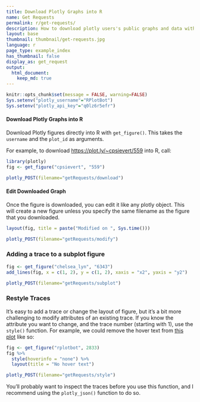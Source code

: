 ```yaml
---
title: Download Plotly Graphs into R
name: Get Requests
permalink: r/get-requests/
description: How to download plotly users's public graphs and data with R.
layout: base
thumbnail: thumbnail/get-requests.jpg
language: r
page_type: example_index
has_thumbnail: false
display_as: get_request
output:
  html_document:
    keep_md: true
---
```


```r
knitr::opts_chunk$set(message = FALSE, warning=FALSE)
Sys.setenv("plotly_username"="RPlotBot")
Sys.setenv("plotly_api_key"="q0lz6r5efr")
```
#### Download Plotly Graphs into R

Download Plotly figures directly into R with `get_figure()`. This takes the `username` and the `plot_id` as arguments.

For example, to download [https://plot.ly/~cpsievert/559](https://plot.ly/~cpsievert/559) into R, call:

```r
library(plotly)
fig <- get_figure("cpsievert", "559")
```

```r
plotly_POST(filename="getRequests/download")
```

#### Edit Downloaded Graph
Once the figure is downloaded, you can edit it like any plotly object. This will create a new figure unless you specify the same filename as the figure that you downloaded.

```r
layout(fig, title = paste("Modified on ", Sys.time()))
```

```r
plotly_POST(filename="getRequests/modify")
```

### Adding a trace to a subplot figure

```r
fig <- get_figure("chelsea_lyn", "6343")
add_lines(fig, x = c(1, 2), y = c(1, 2), xaxis = "x2", yaxis = "y2")
```

```r
plotly_POST(filename="getRequests/subplot")
```

### Restyle Traces

It's easy to add a trace or change the layout of figure, but it's a bit more challenging to modify attributes of an existing trace. If you know the attribute you want to change, and the trace number (starting with 1), use the `style()` function. For example, we could remove the hover text from [this plot](https://plot.ly/~RPlotBot/2833) like so:

```r
fig <- get_figure("rplotbot", 2833)
fig %>%
  style(hoverinfo = "none") %>%
  layout(title = "No hover text")
```

```r
plotly_POST(filename="getRequests/style")
```

You'll probably want to inspect the traces before you use this function, and I recommend using the `plotly_json()` function to do so.
